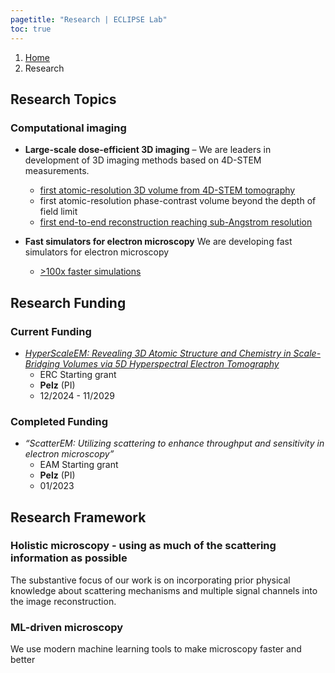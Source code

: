 ```yaml
---
pagetitle: "Research | ECLIPSE Lab"
toc: true
---
```


```{=html}
<nav aria-label="breadcrumb">
  <ol class="breadcrumb">
    <li class="breadcrumb-item"><a href="index.html">Home</a></li>
    <li class="breadcrumb-item active" aria-current="page">Research</li>
  </ol>
</nav>
```

## Research Topics

### Computational imaging

- **Large-scale dose-efficient 3D imaging** – We are leaders in development of 3D imaging methods based on 4D-STEM measurements. 
  - [first atomic-resolution 3D volume from 4D-STEM tomography](https://www.nature.com/articles/s41467-023-43634-z) 
  - first atomic-resolution phase-contrast volume beyond the depth of field limit
  - [first end-to-end reconstruction reaching sub-Angstrom resolution](https://arxiv.org/abs/2407.19407)

- **Fast simulators for electron microscopy** We are developing fast simulators for electron microscopy 

  - [\>100x faster simulations](https://academic.oup.com/mam/article/27/4/835/6888048)

<!-- ### Multi-modal microscopy

Stay tuned

### Self-driving equipment

Stay tuned -->


## Research Funding

### Current Funding

- *[HyperScaleEM: Revealing 3D Atomic Structure and Chemistry in Scale-Bridging Volumes via 5D Hyperspectral Electron Tomography](https://www.pelzlab.science/hyperscale.htm)*
    - ERC Starting grant
    - **Pelz** (PI)
    - 12/2024 - 11/2029

### Completed Funding

- *"ScatterEM: Utilizing scattering to enhance throughput and sensitivity in electron microscopy"*
    - EAM Starting grant
    - **Pelz** (PI)
    - 01/2023

## Research Framework

### Holistic microscopy - using as much of the scattering information as possible

The substantive focus of our work is on incorporating prior physical knowledge about scattering mechanisms and multiple signal channels into the image reconstruction.

### ML-driven microscopy

We use modern machine learning tools to make microscopy faster and better